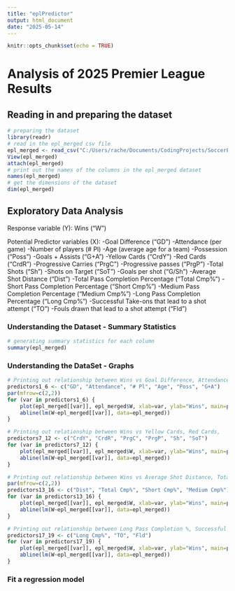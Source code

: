 ```yaml
---
title: "eplPredictor"
output: html_document
date: "2025-05-14"
---
```


```r
knitr::opts_chunk$set(echo = TRUE)
```

# Analysis of 2025 Premier League Results

## Reading in and preparing the dataset
```r
# preparing the dataset
library(readr)
# read in the epl_merged csv file
epl_merged <- read_csv("C:/Users/rache/Documents/CodingProjects/SoccerPredictor/eplMerged.csv")
View(epl_merged)
attach(epl_merged)
# print out the names of the columns in the epl_merged dataset
names(epl_merged)
# get the dimensions of the dataset
dim(epl_merged)
```

## Exploratory Data Analysis
Response variable (Y): Wins ("W")

Potential Predictor variables (X): 
-Goal Difference ("GD")
-Attendance (per game)
-Number of players (# Pl)
-Age (average age for a team)
-Possession ("Poss")
-Goals + Assists ("G+A")
-Yellow Cards ("CrdY")
-Red Cards ("CrdR")
-Progressive Carries ("PrgC")
-Progressive passes ("PrgP")
-Total Shots ("Sh")
-Shots on Target ("SoT")
-Goals per shot ("G/Sh")
-Average Shot Distance ("Dist")
-Total Pass Completion Percentage ("Total Cmp%")
-Short Pass Completion Percentage ("Short Cmp%")
-Medium Pass Completion Percentage ("Medium Cmp%")
-Long Pass Completion Percentage ("Long Cmp%")
-Successful Take-ons that lead to a shot attempt ("TO")
-Fouls drawn that lead to a shot attempt ("Fld")


### Understanding the Dataset - Summary Statistics
```r
# generating summary statistics for each column
summary(epl_merged)
```

### Understanding the DataSet - Graphs
```r
# Printing out relationship between Wins vs Goal Difference, Attendance, # of players, Age, Possession, Goals + Assists
predictors1_6 <- c("GD", "Attendance", "# Pl", "Age", "Poss", "G+A")
par(mfrow=c(2,2))
for (var in predictors1_6) {
    plot(epl_merged[[var]], epl_merged$W, xlab=var, ylab="Wins", main=paste("w vs", var))
    abline(lm(W~epl_merged[[var]], data=epl_merged))
}

# Printing out relationship between Wins vs Yellow Cards, Red Cards,
predictors7_12 <- c("CrdY", "CrdR", "PrgC", "PrgP", "Sh", "SoT")
for (var in predictors7_12) {
    plot(epl_merged[[var]], epl_merged$W, xlab=var, ylab="Wins", main=paste("w vs", var))
    abline(lm(W~epl_merged[[var]], data=epl_merged))
}

# Printing out relationship between Wins vs Average Shot Distance, Total Pass Completion %, Short Pass Completion %, Medium Pass Completion %
par(mfrow=c(2,2))
predictors13_16 <- c("Dist", "Total Cmp%", "Short Cmp%", "Medium Cmp%")
for (var in predictors13_16) {
    plot(epl_merged[[var]], epl_merged$W, xlab=var, ylab="Wins", main=paste("w vs", var))
    abline(lm(W~epl_merged[[var]], data=epl_merged))
}

# Printing out relationship between Long Pass Completion %, Successful Take-ons that lead to a shot attempt, Fouls Drawn that lead to a shot attempt
predictors17_19 <- c("Long Cmp%", "TO", "Fld")
for (var in predictors17_19) {
    plot(epl_merged[[var]], epl_merged$W, xlab=var, ylab="Wins", main=paste("w vs", var))
    abline(lm(W~epl_merged[[var]], data=epl_merged))
}

```

### Fit a regression model 